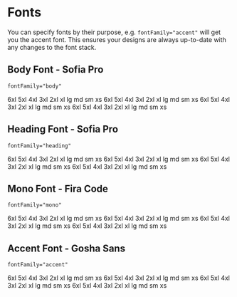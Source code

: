 
<Meta title="Theme/Fonts" />

# Fonts

You can specify fonts by their purpose, e.g. `fontFamily="accent"` will get you the accent font. This ensures your
designs are always up-to-date with any changes to the font stack.

## Body Font - Sofia Pro

`fontFamily="body"`

<Canvas>
  <Story name="Body">
    <Grid fontFamily="body" templateColumns="repeat(4, 1fr)">
      <Box fontWeight="400">
        <Box fontSize="6xl">6xl</Box>
        <Box fontSize="5xl">5xl</Box>
        <Box fontSize="4xl">4xl</Box>
        <Box fontSize="3xl">3xl</Box>
        <Box fontSize="2xl">2xl</Box>
        <Box fontSize="xl">xl</Box>
        <Box fontSize="lg">lg</Box>
        <Box fontSize="md">md</Box>
        <Box fontSize="sm">sm</Box>
        <Box fontSize="xs">xs</Box>
      </Box>
      <Box fontWeight="400" fontStyle="italic">
        <Box fontSize="6xl">6xl</Box>
        <Box fontSize="5xl">5xl</Box>
        <Box fontSize="4xl">4xl</Box>
        <Box fontSize="3xl">3xl</Box>
        <Box fontSize="2xl">2xl</Box>
        <Box fontSize="xl">xl</Box>
        <Box fontSize="lg">lg</Box>
        <Box fontSize="md">md</Box>
        <Box fontSize="sm">sm</Box>
        <Box fontSize="xs">xs</Box>
      </Box>
      <Box fontWeight="700">
        <Box fontSize="6xl">6xl</Box>
        <Box fontSize="5xl">5xl</Box>
        <Box fontSize="4xl">4xl</Box>
        <Box fontSize="3xl">3xl</Box>
        <Box fontSize="2xl">2xl</Box>
        <Box fontSize="xl">xl</Box>
        <Box fontSize="lg">lg</Box>
        <Box fontSize="md">md</Box>
        <Box fontSize="sm">sm</Box>
        <Box fontSize="xs">xs</Box>
      </Box>
      <Box fontWeight="700" fontStyle="italic">
        <Box fontSize="6xl">6xl</Box>
        <Box fontSize="5xl">5xl</Box>
        <Box fontSize="4xl">4xl</Box>
        <Box fontSize="3xl">3xl</Box>
        <Box fontSize="2xl">2xl</Box>
        <Box fontSize="xl">xl</Box>
        <Box fontSize="lg">lg</Box>
        <Box fontSize="md">md</Box>
        <Box fontSize="sm">sm</Box>
        <Box fontSize="xs">xs</Box>
      </Box>
    </Grid>
  </Story>
</Canvas>

## Heading Font - Sofia Pro

`fontFamily="heading"`

<Canvas>
  <Story name="Heading">
    <Grid fontFamily="heading" templateColumns="repeat(4, 1fr)">
      <Box fontWeight="400">
        <Box fontSize="6xl">6xl</Box>
        <Box fontSize="5xl">5xl</Box>
        <Box fontSize="4xl">4xl</Box>
        <Box fontSize="3xl">3xl</Box>
        <Box fontSize="2xl">2xl</Box>
        <Box fontSize="xl">xl</Box>
        <Box fontSize="lg">lg</Box>
        <Box fontSize="md">md</Box>
        <Box fontSize="sm">sm</Box>
        <Box fontSize="xs">xs</Box>
      </Box>
      <Box fontWeight="400" fontStyle="italic">
        <Box fontSize="6xl">6xl</Box>
        <Box fontSize="5xl">5xl</Box>
        <Box fontSize="4xl">4xl</Box>
        <Box fontSize="3xl">3xl</Box>
        <Box fontSize="2xl">2xl</Box>
        <Box fontSize="xl">xl</Box>
        <Box fontSize="lg">lg</Box>
        <Box fontSize="md">md</Box>
        <Box fontSize="sm">sm</Box>
        <Box fontSize="xs">xs</Box>
      </Box>
      <Box fontWeight="700">
        <Box fontSize="6xl">6xl</Box>
        <Box fontSize="5xl">5xl</Box>
        <Box fontSize="4xl">4xl</Box>
        <Box fontSize="3xl">3xl</Box>
        <Box fontSize="2xl">2xl</Box>
        <Box fontSize="xl">xl</Box>
        <Box fontSize="lg">lg</Box>
        <Box fontSize="md">md</Box>
        <Box fontSize="sm">sm</Box>
        <Box fontSize="xs">xs</Box>
      </Box>
      <Box fontWeight="700" fontStyle="italic">
        <Box fontSize="6xl">6xl</Box>
        <Box fontSize="5xl">5xl</Box>
        <Box fontSize="4xl">4xl</Box>
        <Box fontSize="3xl">3xl</Box>
        <Box fontSize="2xl">2xl</Box>
        <Box fontSize="xl">xl</Box>
        <Box fontSize="lg">lg</Box>
        <Box fontSize="md">md</Box>
        <Box fontSize="sm">sm</Box>
        <Box fontSize="xs">xs</Box>
      </Box>
    </Grid>
  </Story>
</Canvas>

## Mono Font - Fira Code

`fontFamily="mono"`

<Canvas>
  <Story name="Mono">
    <Grid fontFamily="mono" templateColumns="repeat(4, 1fr)">
      <Box fontWeight="400">
        <Box fontSize="6xl">6xl</Box>
        <Box fontSize="5xl">5xl</Box>
        <Box fontSize="4xl">4xl</Box>
        <Box fontSize="3xl">3xl</Box>
        <Box fontSize="2xl">2xl</Box>
        <Box fontSize="xl">xl</Box>
        <Box fontSize="lg">lg</Box>
        <Box fontSize="md">md</Box>
        <Box fontSize="sm">sm</Box>
        <Box fontSize="xs">xs</Box>
      </Box>
      <Box fontWeight="400" fontStyle="italic">
        <Box fontSize="6xl">6xl</Box>
        <Box fontSize="5xl">5xl</Box>
        <Box fontSize="4xl">4xl</Box>
        <Box fontSize="3xl">3xl</Box>
        <Box fontSize="2xl">2xl</Box>
        <Box fontSize="xl">xl</Box>
        <Box fontSize="lg">lg</Box>
        <Box fontSize="md">md</Box>
        <Box fontSize="sm">sm</Box>
        <Box fontSize="xs">xs</Box>
      </Box>
      <Box fontWeight="700">
        <Box fontSize="6xl">6xl</Box>
        <Box fontSize="5xl">5xl</Box>
        <Box fontSize="4xl">4xl</Box>
        <Box fontSize="3xl">3xl</Box>
        <Box fontSize="2xl">2xl</Box>
        <Box fontSize="xl">xl</Box>
        <Box fontSize="lg">lg</Box>
        <Box fontSize="md">md</Box>
        <Box fontSize="sm">sm</Box>
        <Box fontSize="xs">xs</Box>
      </Box>
      <Box fontWeight="700" fontStyle="italic">
        <Box fontSize="6xl">6xl</Box>
        <Box fontSize="5xl">5xl</Box>
        <Box fontSize="4xl">4xl</Box>
        <Box fontSize="3xl">3xl</Box>
        <Box fontSize="2xl">2xl</Box>
        <Box fontSize="xl">xl</Box>
        <Box fontSize="lg">lg</Box>
        <Box fontSize="md">md</Box>
        <Box fontSize="sm">sm</Box>
        <Box fontSize="xs">xs</Box>
      </Box>
    </Grid>
  </Story>
</Canvas>

## Accent Font - Gosha Sans

`fontFamily="accent"`

<Canvas>
  <Story name="Accent">
    <Grid fontFamily="accent" templateColumns="repeat(4, 1fr)">
      <Box fontWeight="400">
        <Box fontSize="6xl">6xl</Box>
        <Box fontSize="5xl">5xl</Box>
        <Box fontSize="4xl">4xl</Box>
        <Box fontSize="3xl">3xl</Box>
        <Box fontSize="2xl">2xl</Box>
        <Box fontSize="xl">xl</Box>
        <Box fontSize="lg">lg</Box>
        <Box fontSize="md">md</Box>
        <Box fontSize="sm">sm</Box>
        <Box fontSize="xs">xs</Box>
      </Box>
      <Box fontWeight="400" fontStyle="italic">
        <Box fontSize="6xl">6xl</Box>
        <Box fontSize="5xl">5xl</Box>
        <Box fontSize="4xl">4xl</Box>
        <Box fontSize="3xl">3xl</Box>
        <Box fontSize="2xl">2xl</Box>
        <Box fontSize="xl">xl</Box>
        <Box fontSize="lg">lg</Box>
        <Box fontSize="md">md</Box>
        <Box fontSize="sm">sm</Box>
        <Box fontSize="xs">xs</Box>
      </Box>
      <Box fontWeight="700">
        <Box fontSize="6xl">6xl</Box>
        <Box fontSize="5xl">5xl</Box>
        <Box fontSize="4xl">4xl</Box>
        <Box fontSize="3xl">3xl</Box>
        <Box fontSize="2xl">2xl</Box>
        <Box fontSize="xl">xl</Box>
        <Box fontSize="lg">lg</Box>
        <Box fontSize="md">md</Box>
        <Box fontSize="sm">sm</Box>
        <Box fontSize="xs">xs</Box>
      </Box>
      <Box fontWeight="700" fontStyle="italic">
        <Box fontSize="6xl">6xl</Box>
        <Box fontSize="5xl">5xl</Box>
        <Box fontSize="4xl">4xl</Box>
        <Box fontSize="3xl">3xl</Box>
        <Box fontSize="2xl">2xl</Box>
        <Box fontSize="xl">xl</Box>
        <Box fontSize="lg">lg</Box>
        <Box fontSize="md">md</Box>
        <Box fontSize="sm">sm</Box>
        <Box fontSize="xs">xs</Box>
      </Box>
    </Grid>
  </Story>
</Canvas>
